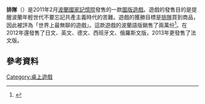 '''排隊'''（{{lang-pl|Kolejka}}）是2011年2月[[波蘭|波蘭]][[國家記憶院|國家記憶院]]發售的一款[[圖版遊戲|圖版遊戲]]。遊戲的發售目的是提醒波蘭年輕世代不要忘記共產主義時代的苦難。遊戲的獲勝目標是[[排隊|排隊]]買到商品，因此被評為「世界上最無聊的遊戲」。這款遊戲的波蘭語版銷售了兩萬份<ref name=france>{{cite web|url=http://www.france24.com/en/20120708-poland-communist-monopoly-board-game-kolejka/|title=Europe – Poland's communist 'monopoly' board game goes global|work=France 24|access-date=2015-01-17|archive-url=https://web.archive.org/web/20141211105230/http://www.france24.com/en/20120708-poland-communist-monopoly-board-game-kolejka/|archive-date=2014-12-11|dead-url=yes}}</ref>。在2012年還發售了日文、英文、德文、西班牙文、俄羅斯文版，2013年更發售了法文版。

== 參考資料 ==
{{reflist|refs=}}

{{commonscat|Kolejka (board game)}}

[[Category:桌上遊戲|Category:桌上遊戲]]